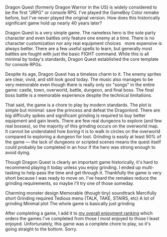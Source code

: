 Dragon Quest (formerly Dragon Warrior in the US) is widely considered to be the first "JRPG" or console RPG. I've played
the GameBoy Color remake before, but I've never played the original version. How does this historically significant game
hold up nearly 40 years later?

<GameHeader game={props.game} />

Dragon Quest is a very simple game. The nameless hero is the sole party character and even battles only feature one
enemy at a time. There is no character customization nor any real equipment choices &nbsp; more expensive is always
better. There are a few useful spells to learn, but generally most battles are fought with just the basic FIGHT command.
While this is all minimal by today's standards, Dragon Quest established the core template for console RPGs.

Despite its age, Dragon Quest has a timeless charm to it. The enemy sprites are clear, vivid, and still look good today.
The music also manages to be very memorable even though there is really only six "songs" in the entire game: castle,
town, overworld, battle, dungeon, and final boss. The final boss battle is a memorable experience despite the technical
limitations.

That said, the game is a chore to play by modern standards. The plot is simple but minimal: save the princess and defeat
the Dragonlord. There are big difficulty spikes and significant grinding is required to buy better equipment and gain
levels. There are few real dungeons to explore (and few real bosses), so the majority of this grinding occurs on the
overworld map. It cannot be understated how _boring_ it is to walk in circles on the overworld compared to exploring a
dungeon for loot. Grinding is easily at least 90% of the game &mdash; the lack of dungeons or scripted scenes means the
quest itself could probably be completed in an hour if the hero was strong enough to avoid dying.

Though Dragon Quest is clearly an important game historically, it's hard to recommend playing it today unless you enjoy
grinding. I ended up multi-tasking to help pass the time and get through it. Thankfully the game is very short because I
was ready to move on. I've heard the remakes reduce the grinding requirements, so maybe I'll try one of those someday.

<LikedDisliked>
  <LikedList>
    <LikedItem>Charming monster design</LikedItem>
    <LikedItem>Memorable (though tiny) soundtrack</LikedItem>
    <LikedItem>Mercifully short</LikedItem>
  </LikedList>
  <DislikedList>
    <DislikedItem>Grinding required</DislikedItem>
    <DislikedItem>Tedious menu (TALK, TAKE, STAIRS, etc)</DislikedItem>
    <DislikedItem>A lot of grinding</DislikedItem>
    <DislikedItem>Minimal plot</DislikedItem>
    <DislikedItem>The whole game is basically just grinding</DislikedItem>
  </DislikedList>
</LikedDisliked>

After completing a game, I add it to [my overall enjoyment ranking](/ranking) which orders the games I've completed from
those I most enjoyed to those I least enjoyed. Unfortunately, this game was a complete chore to play, so it's going
straight to the bottom. Sorry.

<GameRanking game={props.slug} />
